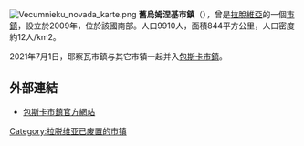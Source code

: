 {{expand|time=2016-10-30T00:45:03+00:00}}
{{unreferenced|time=2016-10-30T00:45:03+00:00}}
[[File:Vecumnieku_novada_karte.png|right]]
'''舊烏姆涅基市鎮'''（{{lang-lv|Vecumnieku novads}}），曾是[[拉脫維亞|拉脫維亞]]的一個[[拉脫維亞行政區劃|市鎮]]，設立於2009年，位於該國南部。人口9910人，面積844平方公里，人口密度約12人/km2。

2021年7月1日，耶察瓦市鎮与其它市镇一起并入[[包斯卡市鎮|包斯卡市鎮]]。

==外部連結==
* [https://www.bauska.lv/ 包斯卡市鎮官方網站] {{Wayback|url=https://www.bauska.lv/ |date=20210301225949 }} {{lv}} {{ru}} {{lt icon}} {{en}}

{{Latvia-geo-stub}}
[[Category:拉脱维亚已废置的市镇|Category:拉脱维亚已废置的市镇]]